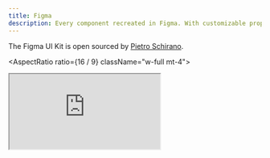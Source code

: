 ```yaml
---
title: Figma
description: Every component recreated in Figma. With customizable props, typography and icons.
---
```


The Figma UI Kit is open sourced by [Pietro Schirano](https://twitter.com/skirano).

<AspectRatio ratio={16 / 9} className="w-full mt-4">
  <iframe
    src="https://embed.figma.com/file/1203061493325953101/hf_embed?community_viewer=true&embed_host=thein&hub_file_id=1203061493325953101&kind=&viewer=1"
    className="h-full w-full overflow-hidden rounded-xl border bg-muted"
  />
</AspectRatio>

## Grab a copy

https://www.figma.com/community/file/1203061493325953101
